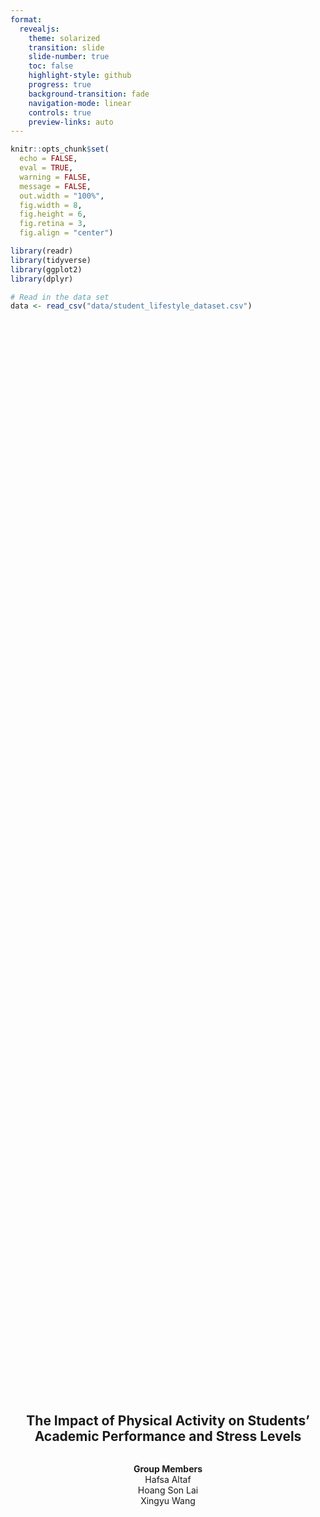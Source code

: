 ```yaml
---
format:
  revealjs:
    theme: solarized
    transition: slide
    slide-number: true
    toc: false
    highlight-style: github
    progress: true
    background-transition: fade
    navigation-mode: linear
    controls: true
    preview-links: auto
---
```


```r
knitr::opts_chunk$set(
  echo = FALSE,
  eval = TRUE,
  warning = FALSE,
  message = FALSE,
  out.width = "100%",
  fig.width = 8, 
  fig.height = 6,
  fig.retina = 3,
  fig.align = "center")
```

```r
library(readr)
library(tidyverse)
library(ggplot2)
library(dplyr)
```

```r
# Read in the data set
data <- read_csv("data/student_lifestyle_dataset.csv")
```

## {.slide-in}

<div style="
  display: flex;
  justify-content: center;
  align-items: center;
  height: 90vh;
  text-align: center;
  flex-direction: column;
">

<h2>The Impact of Physical Activity on Students' Academic Performance and Stress Levels</h2>

<p><strong>Group Members</strong><br>
Hafsa Altaf<br>
Hoang Son Lai<br>
Xingyu Wang</p>

</div>

---

## Problem Introduction {.slide-in}

::: {.fragment}
- 🎓 Student well-being is a growing concern
:::

::: {.fragment}
- 🏃 Physical activity is known to reduce stress, but its impact on academic performance (GPA) is unclear.
:::

::: {.fragment}
- ❓ **Research question**:  
  How does daily physical activity impact:
  
  - 📚 GPA?
  
  - 😟 Stress levels?
:::

---

## Dataset Description {.slide-in}

::: {.fragment}
- 📝 Source: A Google Form survey completed by **2,000 students**
:::

::: {.fragment}
- 📊 Data set includes students' self-reported GPA, stress levels and various lifestyle habits 
:::

::: {.fragment}
- 🔍 Key variables used in the study:
  - 🎓 **GPA**: 4.0 scale
  - 😰 **Stress level**: Low, Moderate, High
  - 🏃️ **Physical activity**: Hours per day 
:::

---

## Methods {.slide-in}

::: {.fragment}
::: {.columns}

::: {.column width="65%"}
```r
#| label: fig-pa_group
#| fig-cap: Distribution of physical activity hours per day
#| fig-pos: "H"
#| out-width: "100%"

ggplot(data, aes(x = Physical_Activity_Hours_Per_Day)) +
  geom_histogram(binwidth = 1, fill = "#69b3a2", color = "white") +
  labs(x = "Physical Activity Hours Per Day",
       y = "Number of Students") +
  theme_minimal()  +
  theme(axis.title.x = element_text(margin = margin(t = 10)),
        axis.title.y = element_text(margin = margin(r = 10)))
```
:::

::: {.column width="35%"}
- 📌 Most students exercised between 2–6 hours/day.

- 📈 Right-skewed distribution with few extremes.
:::
:::
:::
---

### Group classification {.slide-in}

::: {.fragment}
- 🧮 Figure 1 forms the foundation for the group classification.
:::

::: {.fragment}
- ⏱️ Physical activity duration is grouped into:
  - Under 2 hours 
  - 2–3 hours 
  - 4–5 hours 
  - More than 6 hours
:::

---

### Summary of key statistics {.slide-in}

::: {.fragment}
| Physical activity group | Average GPA | Average stress |
|-------------------------|-------------|----------------|
| Under 2 hours           | 3.26        | 2.64           |
| 2–3 hours               | 3.17        | 2.45           |
| 4–5 hours               | 3.09        | 2.25           |
| More than 6 hours       | 2.98        | 2.19           |
:::

<div style="margin-top: 0.75em;"></div>
```r
# Grouping physical activity duration
data2 <- data %>%
  mutate(pa_group = case_when(
    Physical_Activity_Hours_Per_Day < 2 ~ "Under 2 hours",
    Physical_Activity_Hours_Per_Day >= 2 & Physical_Activity_Hours_Per_Day < 4 
    ~ "2-3 hours",
    Physical_Activity_Hours_Per_Day >= 4 & Physical_Activity_Hours_Per_Day < 6 
    ~ "4-5 hours",
    Physical_Activity_Hours_Per_Day >= 6 ~ "More than 6 hours"
  ),
  pa_group = factor(pa_group, levels = c("Under 2 hours", "2-3 hours", 
                                         "4-5 hours", "More than 6 hours")))
```

::: {.fragment}
🔢 Stress level encoded: Low = 1, Moderate = 2, High = 3 
:::
<div style="margin-top: 0.5em;"></div>
::: {.fragment}
📉 Trend: A gradual decrease in both GPA and perceived stress level with increasing physical activity. 
:::

---

## Results {.slide-in}

::: {.fragment}
#### GPA and stress distribution by physical activity group 
:::

::: {.fragment}
::: {.columns}

::: {.column width="50%"}
```r
#| label: fig-pa_group_GPA
#| fig-cap: GPA distribution by physical activity group
#| fig-pos: "H"
#| out-width: "100%"

ggplot(data2, aes(x = pa_group, y = GPA)) +
  geom_jitter(width = 0.2, 
              alpha = 0.3, 
              color = "steelblue") +
  stat_summary(fun = mean, 
               geom = "crossbar", 
               width = 0.4, 
               color = "red") +
  labs(x = "Physical Activity Group",
       y = "GPA") +
  theme_minimal()  +
  theme(axis.title.x = element_text(margin = margin(t = 10)),
        axis.title.y = element_text(margin = margin(r = 10)))
```
:::
::: {.column width="50%"}
```r
#| label: fig-pa_group_stress
#| fig-cap: Stress level distribution by physical activity group
#| fig-pos: "H"
#| out-width: "100%"

stress_distribution <- data2 %>%
  group_by(pa_group, Stress_Level) %>%
  summarise(count = n()) %>%
  pivot_wider(names_from = Stress_Level, values_from = count, values_fill = 0)

stress_prop <- stress_distribution %>%
  pivot_longer(cols = -pa_group, names_to = "Stress_Level", values_to = "count") %>%
  group_by(pa_group) %>%
  mutate(prop = count / sum(count)) %>%
  ungroup() %>%
  mutate(Stress_Level = factor(Stress_Level, levels = c("High", "Moderate", "Low")))

ggplot(stress_prop, aes(x = pa_group, y = prop, fill = Stress_Level)) +
  geom_bar(stat = "identity") +
  labs(x = "Physical Activity Group",
       y = "Proportion",
       fill = "Stress Level") +
  scale_fill_brewer(palette = "Set2") +
  theme_minimal()  +
  theme(axis.title.x = element_text(margin = margin(t = 10)),
        axis.title.y = element_text(margin = margin(r = 10)))
```
:::
:::
:::

---

### Interpretation {.slide-in}

::: {.fragment}
- 📉 An **inverse trend** was observed:
    - More physical activity associated with **less stress**.
    - But also with **slightly lower GPA**.
:::

::: {.fragment}
- ⚖️ This suggests a **trade-off** between mental well-being and academic outcomes.
:::

---

### Limitations

::: {.fragment}
- 🧾 Self-reported data may be subject to **bias**.
:::

::: {.fragment}
- 🚫 Unable to infer **causality** from correlation.
:::

::: {.fragment}
- 🧩 **Potential confounders** (e.g., sleep, workload) are not accounted for.
:::

---

## Conclusion & Recommendations {.slide-in}

::: {.fragment}
- Promoting **moderate activity** (2–5 hours/day) may help reduce stress without significantly harming academic performance.
:::

::: {.fragment}
- Institutions should support students through:
  - Wellness programs promoting regular physical activity  
  - **Time management workshops** for balancing exercise and study
:::

::: {.fragment}
- Future research should account for **sleep**, **nutrition**, and **academic workload** to gain deeper insights.
:::

